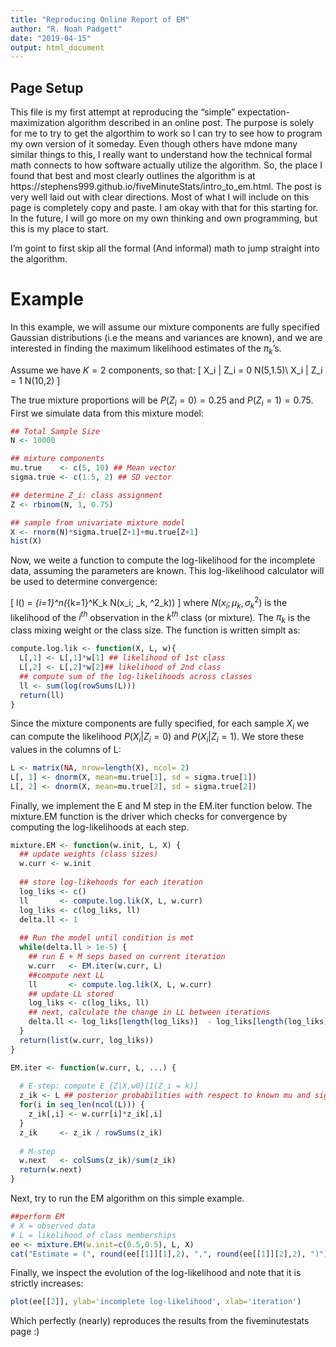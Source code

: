 ```yaml
---
title: "Reproducing Online Report of EM"
author: "R. Noah Padgett"
date: "2019-04-15"
output: html_document
---
```


## Page Setup

This file is my first attempt at reproducing the "simple" expectation-maximization algorithm described in an online post. 
The purpose is solely for me to try to get the algorthim to work so I can try to see how to program my own version of it someday. 
Even though others have mdone many similar things to this, I really want to understand how the technical formal math connects to how software actually utilize the algorithm. 
So, the place I found that best and most clearly outlines the algorithm is at https://stephens999.github.io/fiveMinuteStats/intro_to_em.html.
The post is very well laid out with clear directions.
Most of what I will include on this page is completely copy and paste. 
I am okay with that for this starting for. 
In the future, I will go more on my own thinking and own programming, but this is my place to start.

I'm goint to first skip all the formal (And informal) math to jump straight into the algorithm.

# Example

In this example, we will assume our mixture components are fully specified Gaussian distributions (i.e the means and variances are known), and we are interested in finding the maximum likelihood estimates of the $\pi_k$’s.

Assume we have $K=2$ components, so that:
\[
X_i | Z_i = 0 \sim N(5,1.5)\\
X_i | Z_i = 1 \sim N(10,2)
\]


The true mixture proportions will be $P(Z_i=0)=0.25$ and $P(Z_i=1)=0.75$. First we simulate data from this mixture model:

```r
## Total Sample Size
N <- 10000

## mixture components
mu.true    <- c(5, 10) ## Mean vector
sigma.true <- c(1.5, 2) ## SD vector

## determine Z_i: class assignment
Z <- rbinom(N, 1, 0.75)

## sample from univariate mixture model
X <- rnorm(N)*sigma.true[Z+1]+mu.true[Z+1]
hist(X)

```

Now, we weite a function to compute the log-likelihood for the incomplete data, assuming the parameters are known. 
This log-likelihood calculator will be used to determine convergence:

\[
l(\theta) = \sum_{i=1}^n\log \left(\sum_{k=1}^K\pi_k N(x_i; \mu_k, \sigma^2_k)\right)
\]
where $N(x_i; \mu_k, \sigma^2_k)$ is the likelihood of the $i^{th}$ observation in the $k^{th}$ class (or mixture).
The $\pi_k$ is the class mixing weight or the class size.
The function is written simplt as:

```r

compute.log.lik <- function(X, L, w){
  L[,1] <- L[,1]*w[1] ## likelihood of 1st class
  L[,2] <- L[,2]*w[2]## likelihood of 2nd class
  ## compute sum of the log-likelihoods across classes
  ll <- sum(log(rowSums(L)))
  return(ll)
}

```

Since the mixture components are fully specified, for each sample $X_i$ we can compute the likelihood $P(X_i|Z_i=0)$ and $P(X_i|Z_i=1)$. 
We store these values in the columns of L:

```r

L <- matrix(NA, nrow=length(X), ncol= 2)
L[, 1] <- dnorm(X, mean=mu.true[1], sd = sigma.true[1])
L[, 2] <- dnorm(X, mean=mu.true[2], sd = sigma.true[2])

```

Finally, we implement the E and M step in the EM.iter function below. 
The mixture.EM function is the driver which checks for convergence by computing the log-likelihoods at each step.

```r

mixture.EM <- function(w.init, L, X) {
  ## update weights (class sizes)
  w.curr <- w.init
  
  ## store log-likehoods for each iteration
  log_liks <- c()
  ll       <- compute.log.lik(X, L, w.curr)
  log_liks <- c(log_liks, ll)
  delta.ll <- 1
  
  ## Run the model until condition is met
  while(delta.ll > 1e-5) {
    ## run E + M seps based on current iteration
    w.curr   <- EM.iter(w.curr, L)
    ##compute next LL
    ll       <- compute.log.lik(X, L, w.curr)
    ## update LL stored
    log_liks <- c(log_liks, ll) 
    ## next, calculate the change in LL between iterations
    delta.ll <- log_liks[length(log_liks)]  - log_liks[length(log_liks)-1]
  }
  return(list(w.curr, log_liks))
}

EM.iter <- function(w.curr, L, ...) {
  
  # E-step: compute E_{Z|X,w0}[I(Z_i = k)]
  z_ik <- L ## posterior probabilities with respect to known mu and sigma
  for(i in seq_len(ncol(L))) {
    z_ik[,i] <- w.curr[i]*z_ik[,i]
  }
  z_ik     <- z_ik / rowSums(z_ik)
  
  # M-step
  w.next   <- colSums(z_ik)/sum(z_ik)
  return(w.next)
}

```

Next, try to run the EM algorithm on this simple example. 

```r

##perform EM
# X = observed data
# L = likelihood of class memberships
ee <- mixture.EM(w.init=c(0.5,0.5), L, X)
cat("Estimate = (", round(ee[[1]][1],2), ",", round(ee[[1]][2],2), ")")

```

Finally, we inspect the evolution of the log-likelihood and note that it is strictly increases:

```r

plot(ee[[2]], ylab='incomplete log-likelihood', xlab='iteration')

```

Which perfectly (nearly) reproduces the results from the fiveminutestats page :)





